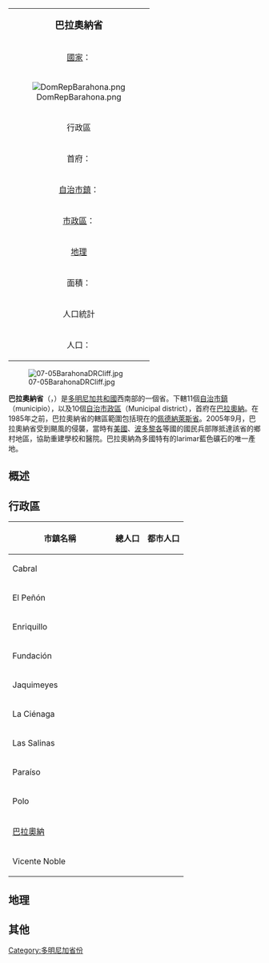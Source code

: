 {| class="infobox bordered" align=right cellpadding=4 cellspacing=0 width=275 style="clear:right; margin: 0 0 1em 1em; background: #f9f9f9; font-size: 95%;"
|-
|colspan=2 align=center bgcolor="#BFDFFF"|<big>'''巴拉奧納省'''</big>
|-
|[[國家|國家]]：|| [[多明尼加共和國|多明尼加共和國]]
|-
! colspan="3" | [[File:DomRepBarahona.png|center]]
|-
!colspan=2 align=center bgcolor="#BFDFFF"|行政區
|-
|首府：||[[巴拉奧納|巴拉奧納]]
|-
|[[自治市鎮|自治市鎮]]：||11個 
|-
|[[市轄區|市政區]]：||10個
|-
!colspan=2 align=center bgcolor="#BFDFFF"|[[地理|地理]]
|-
|面積：||1739.38 km² 
|-
!colspan=2 align=center bgcolor="#BFDFFF"|人口統計
|-
|人口：||179,239人（2002年統計）
|}

[[File:07-05BarahonaDRCliff.jpg|thumb]]

'''巴拉奧納省'''（{{lang-es|Provincia de Barahona}}，{{IPA-es|baɾaˈona}}）是[[多明尼加共和國|多明尼加共和國]]西南部的一個省。下轄11個[[自治市鎮|自治市鎮]]（municipio），以及10個[[市轄區|自治市政區]]（Municipal district），首府在[[巴拉奧納|巴拉奧納]]。在1985年之前，巴拉奧納省的轄區範圍包括現在的[[佩德納萊斯省|佩德納萊斯省]]。2005年9月，巴拉奧納省受到颶風的侵襲，當時有[[美國|美國]]、[[波多黎各|波多黎各]]等國的國民兵部隊抵達該省的鄉村地區，協助重建學校和醫院。巴拉奧納為多國特有的larimar藍色礦石的唯一產地。

== 概述 ==

== 行政區 ==
{| class="wikitable sortable" style="text-align:right; font-size:95%;"
!width="190px"| 市鎮名稱
! 總人口  !! 都市人口
|-
|align="left"| Cabral
| {{nts|14569}} || {{nts|13059}}   
|-
|align="left"| El Peñón
| {{nts|6548}} || {{nts|6506}}   
|-
|align="left"| Enriquillo
| {{nts|16898}} || {{nts|7957}}   
|-
|align="left"| Fundación 
| {{nts|6009}} || {{nts|4598}}   
|-
|align="left"| Jaquimeyes 
| {{nts|12394}} || {{nts|6489}}   
|-
|align="left"| La Ciénaga 
| {{nts|8159}} || {{nts|3303}}  
|-
|align="left"| Las Salinas
| {{nts|6589}} || {{nts|5598}}  
|-
|align="left"| Paraíso 
| {{nts|15894}} || {{nts|7835}}  
|-
|align="left"| Polo
| {{nts|10598}} || {{nts|4193}}  
|-
|align="left"| [[巴拉奧納|巴拉奧納]]
| {{nts|141852}} || {{nts|133283}}   
|-
|align="left"| Vicente Noble
| {{nts|21055}} || {{nts|14589}}  
|}

== 地理 ==

== 其他 ==
{{多明尼加共和國各省}}

[[Category:多明尼加省份|Category:多明尼加省份]]
